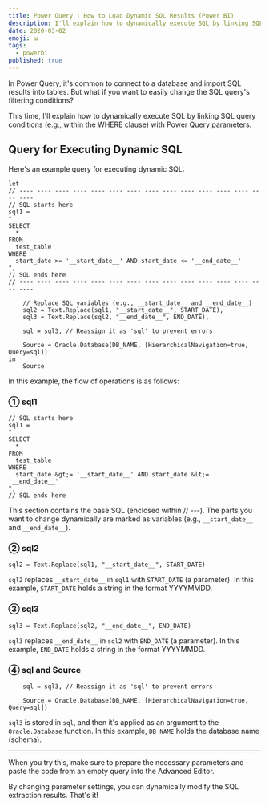```yaml
---
title: Power Query | How to Load Dynamic SQL Results (Power BI)
description: I'll explain how to dynamically execute SQL by linking SQL query conditions (e.g., within the WHERE clause) with Power Query parameters.
date: 2020-03-02
emoji: 📊
tags: 
  - powerbi
published: true
---
```


In Power Query, it's common to connect to a database and import SQL results into tables. But what if you want to easily change the SQL query's filtering conditions?

This time, I'll explain how to dynamically execute SQL by linking SQL query conditions (e.g., within the WHERE clause) with Power Query parameters.

## Query for Executing Dynamic SQL

Here's an example query for executing dynamic SQL:

```text
let
// ---- ---- ---- ---- ---- ---- ---- ---- ---- ---- ---- ---- ---- ---- ----
// SQL starts here
sql1 =
"
SELECT
  *
FROM
  test_table
WHERE
  start_date >= '__start_date__' AND start_date <= '__end_date__'
",
// SQL ends here
// ---- ---- ---- ---- ---- ---- ---- ---- ---- ---- ---- ---- ---- ---- ----

    // Replace SQL variables (e.g., __start_date__ and __end_date__)
    sql2 = Text.Replace(sql1, "__start_date__", START_DATE),
    sql3 = Text.Replace(sql2, "__end_date__", END_DATE),

    sql = sql3, // Reassign it as 'sql' to prevent errors

    Source = Oracle.Database(DB_NAME, [HierarchicalNavigation=true, Query=sql])
in
    Source
```

In this example, the flow of operations is as follows:

### ① sql1

```txst
// SQL starts here
sql1 =
"
SELECT
  *
FROM
  test_table
WHERE
  start_date &gt;= '__start_date__' AND start_date &lt;= '__end_date__'
",
// SQL ends here
```

This section contains the base SQL (enclosed within // ---). The parts you want to change dynamically are marked as variables (e.g., `__start_date__` and `__end_date__`).

### ② sql2

```text
sql2 = Text.Replace(sql1, "__start_date__", START_DATE)
```

`sql2` replaces `__start_date__` in `sql1` with `START_DATE` (a parameter). In this example, `START_DATE` holds a string in the format YYYYMMDD.

### ③ sql3

```text
sql3 = Text.Replace(sql2, "__end_date__", END_DATE)
```

`sql3` replaces `__end_date__` in `sql2` with `END_DATE` (a parameter). In this example, `END_DATE` holds a string in the format YYYYMMDD.

### ④ sql and Source

```text
    sql = sql3, // Reassign it as 'sql' to prevent errors

    Source = Oracle.Database(DB_NAME, [HierarchicalNavigation=true, Query=sql])
```

`sql3` is stored in `sql`, and then it's applied as an argument to the `Oracle.Database` function. In this example, `DB_NAME` holds the database name (schema).

___

When you try this, make sure to prepare the necessary parameters and paste the code from an empty query into the Advanced Editor.

By changing parameter settings, you can dynamically modify the SQL extraction results. That's it!